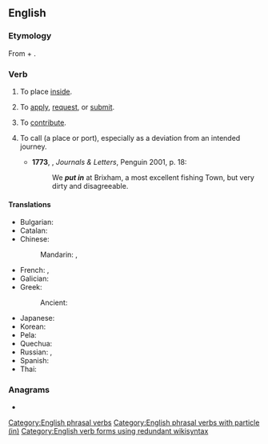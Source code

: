 {{also|putin|Putin|puțin}}
==English==

===Etymology===
From {{m|en|put}} + {{m|en|in}}.

===Verb===
{{en-verb|put<,,put> in}}

# {{lb|en|transitive}} To place [[inside]].
#: {{ux|en|Just '''put in''' the key for the ignition and turn it.}}
# {{lb|en|intransitive}} To [[apply]], [[request]], or [[submit]].
#: {{ux|en|I'm going to the bank to '''put in''' for a transfer.}}
# {{lb|en|transitive}} To [[contribute]].
#: {{ux|en|I '''put in''' an extra hour at work today.}}
#: {{ux|en|Despite his success, the comedian liked to '''put in''' appearances at some of the smaller venues.}}
# {{lb|en|intransitive|nautical}} To call {{m|en|at}} (a place or port), especially as a deviation from an intended journey.
#*'''1773''', {{w|Frances Burney}}, ''Journals & Letters'', Penguin 2001, p. 18:
#*:We '''''put in''''' at  Brixham, a most excellent fishing Town, but very dirty and disagreeable.

====Translations====
{{trans-top|to place inside}}
* Bulgarian: {{t+|bg|вкарвам}}
* Catalan: {{t+|ca|ficar}}
* Chinese:
*: Mandarin: {{t+|cmn|投入|tr=tóurù|sc=Hani}}, {{t+|cmn|插入|tr=chārù|sc=Hani}}
* French: {{t+|fr|mettre}}, {{t+|fr|insérer}}
* Galician: {{t|gl|meter}}
* Greek:
*: Ancient: {{t|grc|ἐντίθημι}}
{{trans-mid}}
* Japanese: {{t+|ja|入れる|tr=いれる, ireru|sc=Jpan}}
* Korean: {{t+|ko|넣다}}
* Pela: {{t|bxd|kɛ̠ʔ⁵⁵}}
* Quechua: {{t|qu|sat'iy}}
* Russian: {{t+|ru|вставля́ть|impf}}, {{t+|ru|вста́вить|pf}}
* Spanish: {{t+|es|meter}}
* Thai: {{t+|th|ใส่}}
{{trans-bottom}}

===Anagrams===
* {{anagrams|en|a=inptu|Punti|input}}

[[Category:English phrasal verbs]]
[[Category:English phrasal verbs with particle (in)]]
[[Category:English verb forms using redundant wikisyntax]]